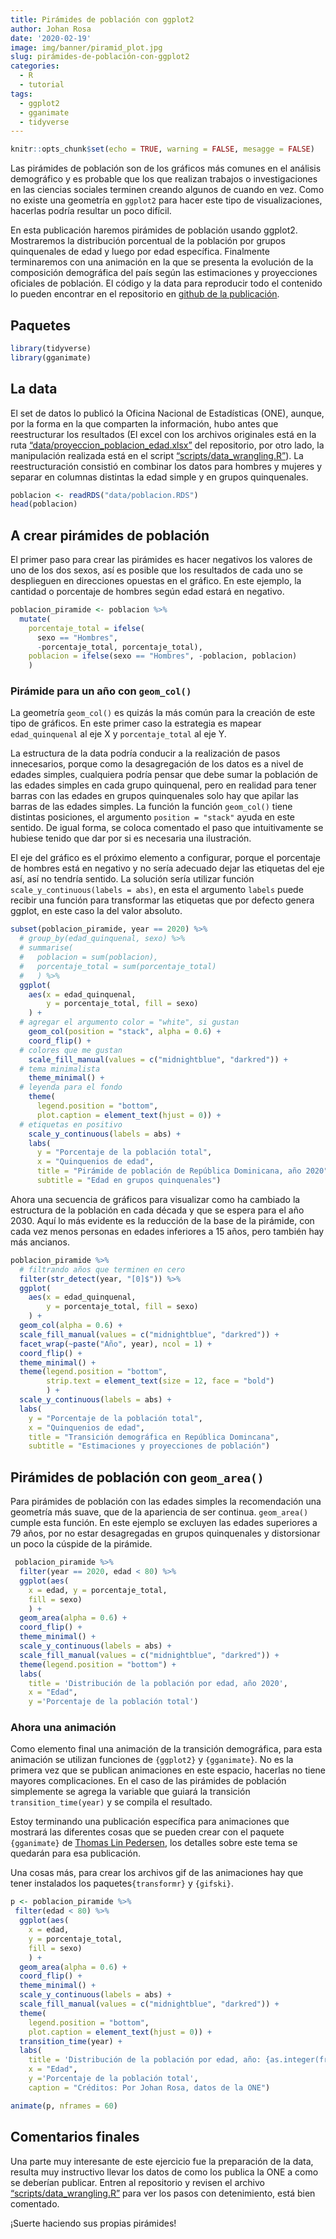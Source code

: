 ```yaml
---
title: Pirámides de población con ggplot2
author: Johan Rosa
date: '2020-02-19'
image: img/banner/piramid_plot.jpg
slug: pirámides-de-población-con-ggplot2
categories:
  - R
  - tutorial
tags:
  - ggplot2
  - gganimate
  - tidyverse
---
```



```r
knitr::opts_chunk$set(echo = TRUE, warning = FALSE, mesagge = FALSE)
```

Las pirámides de población son de los gráficos más comunes en el análisis demográfico y es probable que los que realizan trabajos o investigaciones en las ciencias sociales terminen creando algunos de cuando en vez. Como no existe una geometría en `ggplot2` para hacer este tipo de visualizaciones, hacerlas podría resultar un poco difícil. 

En esta publicación haremos pirámides de población usando ggplot2. Mostraremos la distribución porcentual de la población por grupos quinquenales de edad y luego por edad específica. Finalmente terminaremos con una animación en la que se presenta la evolución de la composición demográfica del país según las estimaciones y proyecciones oficiales de población. El código y la data para reproducir todo el contenido lo pueden encontrar en el repositorio en [github de la publicación](https://github.com/Johan-rosa/poramides_de_poblacion). 

## Paquetes

```r
library(tidyverse)
library(gganimate)
```

## La data

El set de datos lo publicó la Oficina Nacional de Estadísticas (ONE), aunque, por la forma en la que comparten la información, hubo antes que reestructurar los resultados (El excel con los archivos originales está en la ruta ["data/proyeccion_poblacion_edad.xlsx"](https://github.com/Johan-rosa/poramides_de_poblacion/blob/master/data/proyeccion_poblacion_edad.xlsx) del repositorio, por otro lado, la manipulación realizada está en el script ["scripts/data_wrangling.R"](https://github.com/Johan-rosa/poramides_de_poblacion/blob/master/scripts/data_wrangling.R)). La reestructuración consistió en combinar los datos para hombres y mujeres y separar en columnas distintas la edad simple y en grupos quinquenales.

```r
poblacion <- readRDS("data/poblacion.RDS")
head(poblacion)
```

## A crear pirámides de población

El primer paso para crear las pirámides es hacer negativos los valores de uno de los dos sexos, así es posible que los resultados de cada uno se desplieguen en direcciones opuestas en el gráfico. En este ejemplo, la cantidad o porcentaje de hombres según edad estará en negativo.

```r
poblacion_piramide <- poblacion %>%
  mutate(
    porcentaje_total = ifelse(
      sexo == "Hombres",
      -porcentaje_total, porcentaje_total),
    poblacion = ifelse(sexo == "Hombres", -poblacion, poblacion)
    )
```

### Pirámide para un año con `geom_col()`

La geometría `geom_col()` es quizás la más común para la creación de este tipo de gráficos. En este primer caso la estrategia es mapear `edad_quinquenal` al eje X y `porcentaje_total` al eje Y.

La estructura de la data podría conducir a la realización de pasos innecesarios, porque como la desagregación de los datos es a nivel de edades simples, cualquiera podría pensar que debe sumar la población de las edades simples en cada grupo quinquenal, pero en realidad para tener barras con las edades en grupos quinquenales solo hay que apilar las barras de las edades simples. La función la función `geom_col()` tiene distintas posiciones, el argumento `position = "stack"` ayuda en este sentido. De igual forma, se coloca comentado el paso que intuitivamente se hubiese tenido que dar por si es necesaria una ilustración. 

El eje del gráfico es el próximo elemento a configurar, porque el porcentaje de hombres está en negativo y no sería adecuado dejar las etiquetas del eje así, así no tendría sentido. La solución sería utilizar función `scale_y_continuous(labels = abs)`, en esta el argumento `labels` puede recibir una función para transformar las etiquetas que por defecto genera ggplot, en este caso la del valor absoluto.

```r
subset(poblacion_piramide, year == 2020) %>%
  # group_by(edad_quinquenal, sexo) %>%
  # summarise(
  #   poblacion = sum(poblacion),
  #   porcentaje_total = sum(porcentaje_total)
  #   ) %>%
  ggplot(
    aes(x = edad_quinquenal,
        y = porcentaje_total, fill = sexo)
    ) +
  # agregar el argumento color = "white", si gustan
    geom_col(position = "stack", alpha = 0.6) + 
    coord_flip() +
  # colores que me gustan
    scale_fill_manual(values = c("midnightblue", "darkred")) +
  # tema minimalista
    theme_minimal() +
  # leyenda para el fondo
    theme(
      legend.position = "bottom",
      plot.caption = element_text(hjust = 0)) +
  # etiquetas en positivo
    scale_y_continuous(labels = abs) +
    labs(
      y = "Porcentaje de la población total",
      x = "Quinquenios de edad",
      title = "Pirámide de población de República Dominicana, año 2020", 
      subtitle = "Edad en grupos quinquenales")
```

Ahora una secuencia de gráficos para visualizar como ha cambiado la estructura de la población en cada década y que se espera para el año 2030. Aquí lo más evidente es la reducción de la base de la pirámide, con cada vez menos personas en edades inferiores a 15 años, pero también hay más ancianos. 

```r
poblacion_piramide %>%
  # filtrando años que terminen en cero
  filter(str_detect(year, "[0]$")) %>%
  ggplot(
    aes(x = edad_quinquenal,
        y = porcentaje_total, fill = sexo)
    ) + 
  geom_col(alpha = 0.6) + 
  scale_fill_manual(values = c("midnightblue", "darkred")) +
  facet_wrap(~paste("Año", year), ncol = 1) +
  coord_flip() +
  theme_minimal() +
  theme(legend.position = "bottom",
        strip.text = element_text(size = 12, face = "bold")
        ) +
  scale_y_continuous(labels = abs) +
  labs(
    y = "Porcentaje de la población total",
    x = "Quinquenios de edad",
    title = "Transición demográfica en República Domincana",
    subtitle = "Estimaciones y proyecciones de población")

```

## Pirámides de población con `geom_area()`

Para pirámides de población con las edades simples la recomendación una geometría más suave, que de la apariencia de ser continua. `geom_area()` cumple esta función. En este ejemplo se excluyen las edades superiores a 79 años, por no estar desagregadas en grupos quinquenales y distorsionar un poco la cúspide de la pirámide.

```r
 poblacion_piramide %>%
  filter(year == 2020, edad < 80) %>% 
  ggplot(aes(
    x = edad, y = porcentaje_total,
    fill = sexo)
    ) + 
  geom_area(alpha = 0.6) +
  coord_flip() +
  theme_minimal() +
  scale_y_continuous(labels = abs) +
  scale_fill_manual(values = c("midnightblue", "darkred")) +
  theme(legend.position = "bottom") +
  labs(
    title = 'Distribución de la población por edad, año 2020',
    x = "Edad",
    y ='Porcentaje de la población total')
```

### Ahora una animación 

Como elemento final una animación de la transición demográfica, para esta animación se utilizan funciones de `{ggplot2}` y `{gganimate}`. No es la primera vez que se publican animaciones en este espacio, hacerlas no tiene mayores complicaciones. En el caso de las pirámides de población simplemente se agrega la variable que guiará la transición `transition_time(year) ` y se compila el resultado.

Estoy terminando una publicación específica para animaciones que mostrará las diferentes cosas que se pueden crear con el paquete `{gganimate}` de [Thomas Lin Pedersen](https://github.com/thomasp85), los detalles sobre este tema se quedarán para esa publicación.

Una cosas más, para crear los archivos gif de las animaciones hay que tener instalados los paquetes` {transformr}` y `{gifski}`.

```r
p <- poblacion_piramide %>%
 filter(edad < 80) %>%
  ggplot(aes(
    x = edad,
    y = porcentaje_total,
    fill = sexo)
    ) + 
  geom_area(alpha = 0.6) +
  coord_flip() +
  theme_minimal() +
  scale_y_continuous(labels = abs) +
  scale_fill_manual(values = c("midnightblue", "darkred")) +
  theme(
    legend.position = "bottom",
    plot.caption = element_text(hjust = 0)) +
  transition_time(year) +
  labs(
    title = 'Distribución de la población por edad, año: {as.integer(frame_time)}',
    x = "Edad",
    y ='Porcentaje de la población total',
    caption = "Créditos: Por Johan Rosa, datos de la ONE")

animate(p, nframes = 60)

```

## Comentarios finales

Una parte muy interesante de este ejercicio fue la preparación de la data, resulta muy instructivo llevar los datos de como los publica la ONE a como se deberían publicar. Entren al repositorio y revisen el archivo ["scripts/data_wrangling.R"](https://github.com/Johan-rosa/poramides_de_poblacion/blob/master/scripts/data_wrangling.R) para ver los pasos con detenimiento, está bien comentado.

¡Suerte haciendo sus propias pirámides!



